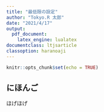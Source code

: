 ```yaml
---
title: "最低限の設定"
author: "Tokyo.R 太郎"
date: "2021/4/17"
output:
  pdf_document:
    latex_engine: lualatex
documentclass: ltjsarticle
classoption: haranoaji
---
```


```r
knitr::opts_chunk$set(echo = TRUE)
```

## にほんご

ほげほげ